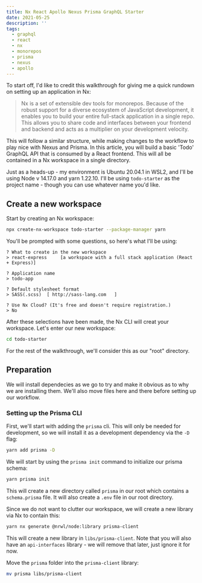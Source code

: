 ```yaml
---
title: Nx React Apollo Nexus Prisma GraphQL Starter
date: 2021-05-25
description: ''
tags:
  - graphql
  - react
  - nx
  - monorepos
  - prisma
  - nexus
  - apollo
---
```



To start off, I'd like to credit <Link to="https://blog.nrwl.io/using-apollo-graphql-with-react-in-an-nx-workspace-99db8d69cebe">this walkthrough</Link> for giving me a quick rundown on setting up an application in Nx:

> Nx is a set of extensible dev tools for monorepos. Because of the robust support for a diverse ecosystem of JavaScript development, it enables you to build your entire full-stack application in a single repo. This allows you to share code and interfaces between your frontend and backend and acts as a multiplier on your development velocity.

This will follow a similar structure, while making changes to the workflow to play nice with <Link to="https://nexusjs.org/">Nexus</Link> and <Link to="https://www.prisma.io/">Prisma</Link>. In this article, you will build a basic 'Todo' GraphQL API that is consumed by a React frontend. This will all be contained in a Nx workspace in a single directory.

Just as a heads-up - my environment is Ubuntu 20.04.1 in WSL2, and I'll be using Node v 14.17.0 and yarn 1.22.10. I'll be using `todo-starter` as the project name - though you can use whatever name you'd like.

## Create a new workspace

Start by creating an Nx workspace:

```bash
npx create-nx-workspace todo-starter --package-manager yarn
```

You'll be prompted with some questions, so here's what I'll be using:

```
? What to create in the new workspace
> react-express     [a workspace with a full stack application (React + Express)]

? Application name
> todo-app

? Default stylesheet format
> SASS(.scss)  [ http://sass-lang.com   ]

? Use Nx Cloud? (It's free and doesn't require registration.)
> No
```

After these selections have been made, the Nx CLI will creat your workspace. Let's enter our new workspace:

```bash
cd todo-starter
```

For the rest of the walkthrough, we'll consider this as our "root" directory.

## Preparation

We will install dependecies as we go to try and make it obvious as to why we are installing them. We'll also move files here and there before setting up our workflow.


### Setting up the Prisma CLI

First, we'll start with adding the `prisma` cli. This will only be needed for development, so we will install it as a development dependency via the `-D` flag:

```bash
yarn add prisma -D
```

We will start by using the `prisma init` command to initialize our prisma schema:

```bash
yarn prisma init
```

This will create a new directory called `prisma` in our root which contains a `schema.prisma` file. It will also create a `.env` file in our root directory. 

Since we do not want to clutter our workspace, we will create a new library via Nx to contain this:

```bash
yarn nx generate @nrwl/node:library prisma-client
```

This will create a new library in `libs/prisma-client`. Note that you will also have an `api-interfaces` library - we will remove that later, just ignore it for now.

Move the `prisma` folder into the `prisma-client` library:

```bash
mv prisma libs/prisma-client
```